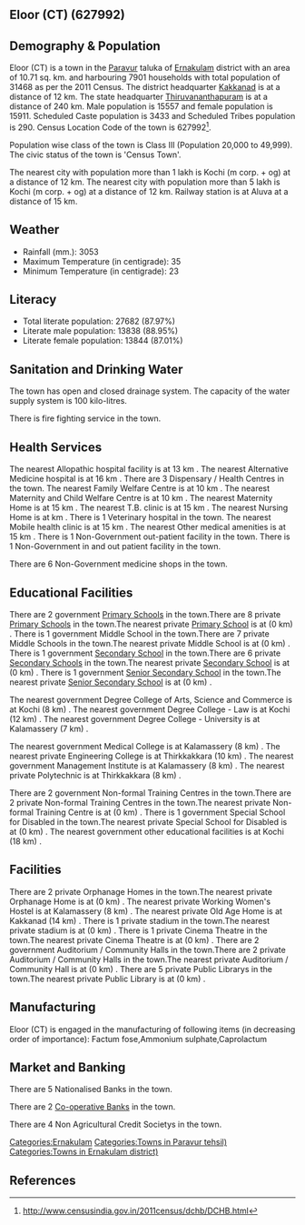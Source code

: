 {{Infobox settlement
| name=Eloor (CT)
| native_name=
| native_name_lang=
| other_name=
| nickname=
| settlement_type=Town
| image_skyline=
| image_alt=
| image_caption=
| pushpin_map=India Kerala
| pushpin_label_position=right
| pushpin_map_alt=
| pushpin_map_caption=Location in Kerala, India
| latd=
| latm=
| lats=
| latNS=
| longd=
| longm=
| longs=
| longEW=
| coordinates_display=inline,title
| subdivision_type=Country
| subdivision_name={{flag|India}}
| subdivision_type1=[[States and territories of India|State]]
| subdivision_name1=Kerala 
| subdivision_type2=[[List of districts of India|District]]
| subdivision_name2=Ernakulam
| subdivision_type3=Tahsil
| subdivision_name3=Paravur
| website=
| established_title=<!-- Established -->
| established_date=
| founder=
| named_for=
| government_type=
| governing_body=
| unit_pref=Metric
| area_footnotes=
| area_rank=
| area_total_km2=10.71
| elevation_footnotes=
| elevation_m=
| population_total=31468
| population_as_of=2011
| population_rank=
| population_density_km2=2938
| population_demonym=
| population_footnotes=
| demographics_type1=Languages=
| demographics1_title1=Official=
| demographics1_info1=[[Malayalam language|Malayalam]]
| timezone1=[[Indian Standard Time|IST]]
| utc_offset1==+5:30
| postal_code_type=[[Postal Index Number|PIN]]
| postal_code=
| area_code_type=Telephone code
| area_code=
| registration_plate=
| blank1_name_sec1=Nearest city
| blank1_info_sec1=[[Kochi (m corp. + og) ]]
| blank2_name_sec1=[[Human sex ratio|Sex ratio]]
| blank2_info_sec1=1022
| blank3_name_sec1=Literacy
| blank3_info_sec1=87.97%
| blank1_name_sec2=[[2011 Census of India|2011 census]] code
| blank1_info_sec2=627992
| footnotes=
}}

== Eloor (CT) (627992) ==

== Demography & Population ==

Eloor (CT) is a town in the [[Paravur]] taluka of [[Ernakulam]] district with an area of 10.71 sq. km. and harbouring 7901 households with total population of 31468 as per the 2011 Census. The district headquarter [[Kakkanad]] is at a distance of 12 km. The state headquarter [[Thiruvananthapuram]] is at a distance of 240 km. Male population is 15557 and female population is 15911. Scheduled Caste population is 3433 and Scheduled Tribes population is 290. Census Location Code of the town is 627992<ref>http://www.censusindia.gov.in/2011census/dchb/DCHB.html</ref>.

Population wise class of the town is Class III (Population 20,000 to 49,999).
The civic status of the town is 'Census Town'.

The nearest city with population more than 1 lakh is Kochi (m corp. + og)  at a distance of 12 km. The nearest city with population more than 5 lakh is Kochi (m corp. + og)  at a distance of 12 km. Railway station is at Aluva at a distance of 15 km.


== Weather ==  
* Rainfall (mm.): 3053 
* Maximum Temperature (in centigrade): 35
* Minimum Temperature (in centigrade): 23


== Literacy ==  
* Total literate population: 27682 (87.97%)
* Literate male population: 13838 (88.95%)
* Literate female population: 13844 (87.01%)


== Sanitation and Drinking Water ==  
The town has open and closed drainage system.
The capacity of the water supply system is 100 kilo-litres.

There is fire fighting service in the town.


== Health Services ==
The nearest Allopathic hospital facility is at 13 km .
The nearest Alternative Medicine hospital is at 16 km .
There are 3 Dispensary / Health Centres in the town.
The nearest Family Welfare Centre is at 10 km .
The nearest Maternity and Child Welfare Centre is at 10 km .
The nearest Maternity Home is at 15 km .
The nearest T.B. clinic is at 15 km .
The nearest Nursing Home is at  km .
There is 1 Veterinary hospital in the town.
The nearest Mobile health clinic is at 15 km .
The nearest Other medical amenities is at 15 km .
There is 1 Non-Government out-patient facility in the town.
There is 1 Non-Government in and out patient facility in the town.

There are 6 Non-Government medicine shops in the town.


== Educational Facilities ==
There are 2 government [[Primary School]]s in the town.There are 8 private [[Primary School]]s in the town.The nearest private [[Primary School]] is at  (0 km) .
There is 1 government Middle School in the town.There are 7 private Middle Schools in the town.The nearest private Middle School is at  (0 km) .
There is 1 government [[Secondary School]] in the town.There are 6 private [[Secondary School]]s in the town.The nearest private [[Secondary School]] is at  (0 km) .
There is 1 government [[Senior Secondary School]] in the town.The nearest private [[Senior Secondary School]] is at  (0 km) .
 
 
 
 
 
The nearest government Degree College of Arts, Science and Commerce is at Kochi (8 km) .
The nearest government Degree College - Law is at Kochi (12 km) .
The nearest government Degree College - University is at Kalamassery (7 km) .
 
The nearest government Medical College is at Kalamassery (8 km) .
The nearest private Engineering College is at Thirkkakkara (10 km) .
The nearest government Management Institute is at Kalamassery (8 km) .
The nearest private Polytechnic is at Thirkkakkara (8 km) .
 
There are 2 government Non-formal Training Centres in the town.There are 2 private Non-formal Training Centres in the town.The nearest private Non-formal Training Centre is at  (0 km) .
There is 1 government Special School for Disabled in the town.The nearest private Special School for Disabled is at  (0 km) .
The nearest government other educational facilities is at Kochi (18 km) .


== Facilities ==
There are 2 private Orphanage Homes in the town.The nearest private Orphanage Home is at  (0 km) .
The nearest private Working Women's Hostel is at Kalamassery (8 km) .
The nearest private Old Age Home is at Kakkanad (14 km) .
There is 1 private stadium in the town.The nearest private stadium is at  (0 km) .
There is 1 private Cinema Theatre in the town.The nearest private Cinema Theatre is at  (0 km) .
There are 2 government Auditorium / Community Halls in the town.There are 2 private Auditorium / Community Halls in the town.The nearest private Auditorium / Community Hall is at  (0 km) .
There are 5 private Public Librarys in the town.The nearest private Public Library is at  (0 km) .


== Manufacturing ==
Eloor (CT) is engaged in the manufacturing of following items (in decreasing order of importance): Factum fose,Ammonium sulphate,Caprolactum


== Market and Banking ==
There are 5 Nationalised Banks in the town.

There are 2 [[Co-operative Bank]]s in the town.

There are 4 Non Agricultural Credit Societys in the town.


[[Categories:Ernakulam]]
[[Categories:Towns in Paravur tehsil)]]
[[Categories:Towns in Ernakulam district)]]


== References ==
{{Reflist}}



